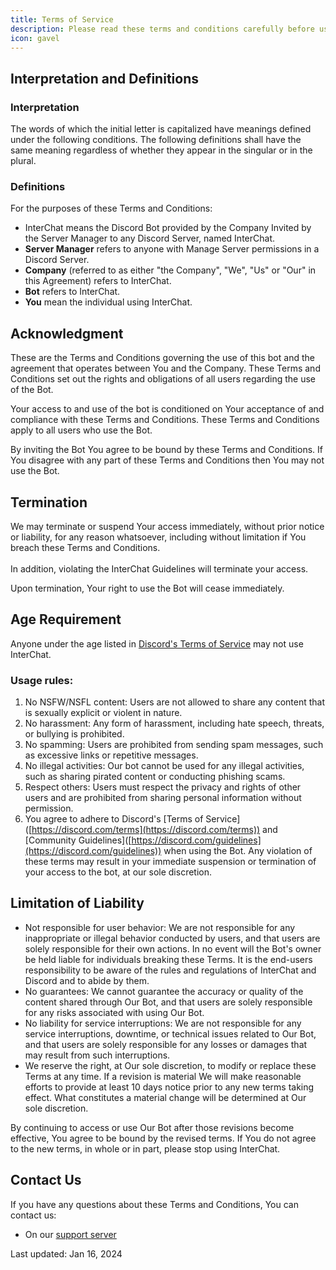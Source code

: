 ```yaml
---
title: Terms of Service
description: Please read these terms and conditions carefully before using InterChat.
icon: gavel
---
```


## Interpretation and Definitions

### Interpretation

The words of which the initial letter is capitalized have meanings defined under the following conditions. The following definitions shall have the same meaning regardless of whether they appear in the singular or in the plural.

### Definitions

For the purposes of these Terms and Conditions:

* InterChat means the Discord Bot provided by the Company Invited by the Server Manager to any Discord Server, named InterChat.
* **Server Manager** refers to anyone with Manage Server permissions in a Discord Server.
* **Company** (referred to as either "the Company", "We", "Us" or "Our" in this Agreement) refers to InterChat.
* **Bot** refers to InterChat.
* **You** mean the individual using InterChat.

## Acknowledgment

These are the Terms and Conditions governing the use of this bot and the agreement that operates between You and the Company. These Terms and Conditions set out the rights and obligations of all users regarding the use of the Bot.

Your access to and use of the bot is conditioned on Your acceptance of and compliance with these Terms and Conditions. These Terms and Conditions apply to all users who use the Bot.

By inviting the Bot You agree to be bound by these Terms and Conditions. If You disagree with any part of these Terms and Conditions then You may not use the Bot.

## Termination

We may terminate or suspend Your access immediately, without prior notice or liability, for any reason whatsoever, including without limitation if You breach these Terms and Conditions.\
\
In addition, violating the InterChat Guidelines will terminate your access.

Upon termination, Your right to use the Bot will cease immediately.

## Age Requirement

Anyone under the age listed in [Discord's Terms of Service](https://discord.com/terms) may not use InterChat.

### Usage rules:

1. No NSFW/NSFL content: Users are not allowed to share any content that is sexually explicit or violent in nature.
2. No harassment: Any form of harassment, including hate speech, threats, or bullying is prohibited.
3. No spamming: Users are prohibited from sending spam messages, such as excessive links or repetitive messages.
4. No illegal activities: Our bot cannot be used for any illegal activities, such as sharing pirated content or conducting phishing scams.
5. Respect others: Users must respect the privacy and rights of other users and are prohibited from sharing personal information without permission.
6. You agree to adhere to Discord's \[Terms of Service]\([https://discord.com/terms](https://discord.com/terms)) and \[Community Guidelines]\([https://discord.com/guidelines](https://discord.com/guidelines)) when using the Bot. Any violation of these terms may result in your immediate suspension or termination of your access to the bot, at our sole discretion.

## Limitation of Liability

* Not responsible for user behavior: We are not responsible for any inappropriate or illegal behavior conducted by users, and that users are solely responsible for their own actions. In no event will the Bot's owner be held liable for individuals breaking these Terms. It is the end-users responsibility to be aware of the rules and regulations of InterChat and Discord and to abide by them.
* No guarantees: We cannot guarantee the accuracy or quality of the content shared through Our Bot, and that users are solely responsible for any risks associated with using Our Bot.
* No liability for service interruptions: We are not responsible for any service interruptions, downtime, or technical issues related to Our Bot, and that users are solely responsible for any losses or damages that may result from such interruptions.
* We reserve the right, at Our sole discretion, to modify or replace these Terms at any time. If a revision is material We will make reasonable efforts to provide at least 10 days notice prior to any new terms taking effect. What constitutes a material change will be determined at Our sole discretion.

By continuing to access or use Our Bot after those revisions become effective, You agree to be bound by the revised terms. If You do not agree to the new terms, in whole or in part, please stop using InterChat.

## Contact Us

If you have any questions about these Terms and Conditions, You can contact us:
- On our [support server](https://interchat.fun/support)

Last updated: Jan 16, 2024